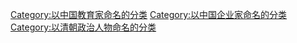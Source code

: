 [[Category:以中国教育家命名的分类|Category:以中国教育家命名的分类]]
[[Category:以中国企业家命名的分类|Category:以中国企业家命名的分类]]
[[Category:以清朝政治人物命名的分类|Category:以清朝政治人物命名的分类]]